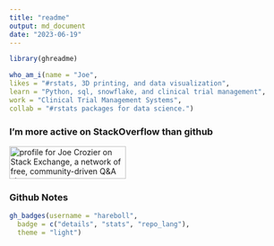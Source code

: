 ```yaml
---
title: "readme"
output: md_document
date: "2023-06-19"
---
```



```r
library(ghreadme)

who_am_i(name = "Joe",
likes = "#rstats, 3D printing, and data visualization",
learn = "Python, sql, snowflake, and clinical trial management",
work = "Clinical Trial Management Systems",
collab = "#rstats packages for data science.")

```

### I'm more active on StackOverflow than github

<a href="https://stackexchange.com/users/5414136"><img src="https://stackexchange.com/users/flair/5414136.png" width="208" height="58" alt="profile for Joe Crozier on Stack Exchange, a network of free, community-driven Q&amp;A sites" title="profile for Joe Crozier on Stack Exchange, a network of free, community-driven Q&amp;A sites"></a>

### Github Notes

```r
gh_badges(username = "hareboll", 
  badge = c("details", "stats", "repo_lang"), 
  theme = "light")



```

